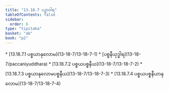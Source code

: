 ```yaml
---
title: "13.18.7 ပဉှာဝါရ"
tableOfContents: false
sidebar:
  order: 6
type: "tipitaka"
basket: "ab"
book: "p2"
---
```



<DynamicBreadcrumb />



<TableOfContents book="p2" section="13.18.7">
* [13.18.7.1 ပစ္စယာနုလောမ](13-18-7/13-18-7-1)
* [ပစ္စနီယုဒ္ဓါရ](13-18-7/paccaniyuddhara)
* [13.18.7.2 ပစ္စယပစ္စနီယ](13-18-7/13-18-7-2)
* [13.18.7.3 ပစ္စယာနုလောမပစ္စနီယ](13-18-7/13-18-7-3)
* [13.18.7.4 ပစ္စယပစ္စနီယာနုလောမ](13-18-7/13-18-7-4)
</TableOfContents>